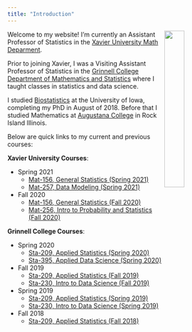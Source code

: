 ```yaml
---
title: "Introduction"
---
```


<img style="float: right; width:30%; height:30%;" src="pphoto.jpg"> Welcome to my website! I'm currently an Assistant Professor of Statistics in the [Xavier University Math Deparment](https://www.xavier.edu/mathematics-department/index).

Prior to joining Xavier, I was a Visiting Assistant Professor of Statistics in the [Grinnell College Department of Mathematics and Statistics](http://www.grinnell.edu/academics/areas/math-stats) where I taught classes in statistics and data science.

I studied [Biostatistics](https://www.public-health.uiowa.edu/biostat/) at the University of Iowa, completing my PhD in August of 2018.  Before that I studied Mathematics at [Augustana College](https://www.augustana.edu/) in Rock Island Illinois.

Below are quick links to my current and previous courses:

**Xavier University Courses**:

- Spring 2021
    - [Mat-156, General Statistics (Spring 2021)](m156s21.html)
    - [Mat-257, Data Modeling (Spring 2021)](m257s21.html)
- Fall 2020
    - [Mat-156, General Statistics (Fall 2020)](m156f20.html)
    - [Mat-256, Intro to Probability and Statistics (Fall 2020)](m256f20.html)

**Grinnell College Courses**:

- Spring 2020
    - [Sta-209, Applied Statistics (Spring 2020)](sta209s20.html)
    - [Sta-395, Applied Data Science (Spring 2020)](sta395s20.html)
- Fall 2019
    - [Sta-209, Applied Statistics (Fall 2019)](sta209f19.html)
    - [Sta-230, Intro to Data Science (Fall 2019)](sta230f19.html)
- Spring 2019
    - [Sta-209, Applied Statistics (Spring 2019)](sta209s19.html)
    - [Sta-230, Intro to Data Science (Spring 2019)](sta230s19.html)
- Fall 2018
    - [Sta-209, Applied Statistics (Fall 2018)](sta209f18.html)
